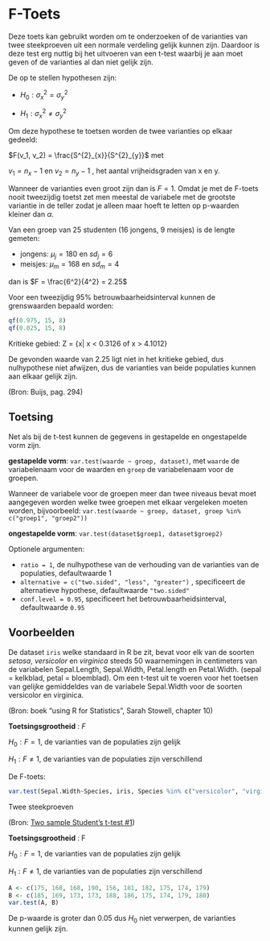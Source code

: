 # F-Toets {#sec-ftoets}

Deze toets kan gebruikt worden om te onderzoeken of de varianties van twee steekproeven uit een normale verdeling gelijk kunnen zijn. Daardoor is deze test erg nuttig bij het uitvoeren van een t-test waarbij je aan moet geven of de varianties al dan niet gelijk zijn.

De op te stellen hypothesen zijn:

-   $H_0 : \sigma^{2}_{x} = \sigma^{2}_{y}$

-   $H_1 : \sigma^{2}_{x} \neq \sigma^{2}_{y}$

Om deze hypothese te toetsen worden de twee varianties op elkaar gedeeld:

$F(v_1, v_2) = \frac{S^{2}_{x}}{S^{2}_{y}}$ met

$v_1 = n_x - 1$ en $v_2 = n_y - 1$ , het aantal vrijheidsgraden van x en y.

Wanneer de varianties even groot zijn dan is $F = 1$. Omdat je met de F-toets nooit tweezijdig toetst zet men meestal de variabele met de grootste variantie in de teller zodat je alleen maar hoeft te letten op p-waarden kleiner dan $\alpha$.

::: {#exm-ftoets-1}
Van een groep van 25 studenten (16 jongens, 9 meisjes) is de lengte gemeten:

-   jongens: $\mu_j = 180$ en $sd_j= 6$
-   meisjes: $\mu_m = 168$ en $sd_m= 4$

dan is $F = \frac{6^2}{4^2} = 2.25$

Voor een tweezijdig 95% betrouwbaarheidsinterval kunnen de grenswaarden bepaald worden:

```r
qf(0.975, 15, 8)
qf(0.025, 15, 8)
```

Kritieke gebied: Z = {x\| x \< 0.3126 of x \> 4.1012}

De gevonden waarde van 2.25 ligt niet in het kritieke gebied, dus nulhypothese niet afwijzen, dus de varianties van beide populaties kunnen aan elkaar gelijk zijn.

(Bron: Buijs, pag. 294)
:::

## Toetsing {#sec-ftoets-toetsing}

Net als bij de t-test kunnen de gegevens in gestapelde en ongestapelde vorm zijn.

**gestapelde vorm**: `var.test(waarde ~ groep, dataset)`, met `waarde` de variabelenaam voor de waarden en `groep` de variabelenaam voor de groepen.

Wanneer de variabele voor de groepen meer dan twee niveaus bevat moet aangegeven worden welke twee groepen met elkaar vergeleken moeten worden, bijvoorbeeld: `var.test(waarde ~ groep, dataset, groep %in% c("groep1", "groep2"))`

**ongestapelde vorm**: `var.test(dataset$groep1, dataset$groep2)`

Optionele argumenten:

-   `ratio = 1`, de nulhypothese van de verhouding van de varianties van de populaties, defaultwaarde 1
-   `alternative = c("two.sided", "less", "greater")` , specificeert de alternatieve hypothese, defaultwaarde `"two.sided"`
-   `conf.level = 0.95`, specificeert het betrouwbaarheidsinterval, defaultwaarde `0.95`

## Voorbeelden {#sec-ftoets-vb}

::: {#exm-ftoets-2}
De dataset `iris` welke standaard in R be zit, bevat voor elk van de soorten *setosa*, *versicolor* en *virginica* steeds 50 waarnemingen in centimeters van de variabelen Sepal.Length, Sepal.Width, Petal.length en Petal.Width. (sepal = kelkblad, petal = bloemblad). Om een t-test uit te voeren voor het toetsen van gelijke gemiddeldes van de variabele Sepal.Width voor de soorten versicolor en virginica.

(Bron: boek "using R for Statistics", Sarah Stowell, chapter 10)

**Toetsingsgrootheid** : $F$

$H_0 : F = 1$, de varianties van de populaties zijn gelijk

$H_1: F \neq 1$, de varianties van de populaties zijn verschillend

De F-toets:

```r
var.test(Sepal.Width~Species, iris, Species %in% c("versicolor", "virginica"))
```

:::

::: {#exm-ftoets-3}
Twee steekproeven

(Bron: [Two sample Student's t-test #1](https://www.r-bloggers.com/two-sample-students-t-test-1/))

**Toetsingsgrootheid** : F

$H_0 : F = 1$, de varianties van de populaties zijn gelijk

$H_1: F \neq 1$, de varianties van de populaties zijn verschillend

```r
A <- c(175, 168, 168, 190, 156, 181, 182, 175, 174, 179)
B <- c(185, 169, 173, 173, 188, 186, 175, 174, 179, 180)
var.test(A, B)
```

De p-waarde is groter dan 0.05 dus $H_0$ niet verwerpen, de varianties kunnen gelijk zijn.
:::